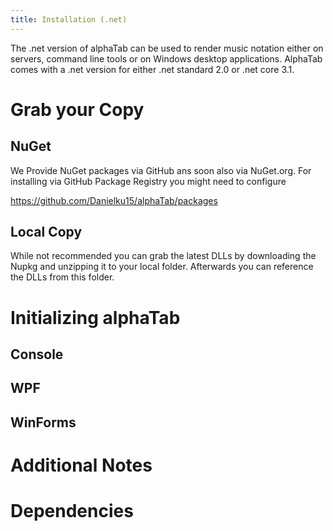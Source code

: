 ```yaml
---
title: Installation (.net)
---
```


The .net version of alphaTab can be used to render music notation either on servers, command line tools or on 
Windows desktop applications. AlphaTab comes with a .net version for either .net standard 2.0 or .net core 3.1.  

# Grab your Copy

## NuGet

We Provide NuGet packages via GitHub ans soon also via NuGet.org. For installing via GitHub Package Registry
you might need to configure 

https://github.com/Danielku15/alphaTab/packages

## Local Copy

While not recommended you can grab the latest DLLs by downloading the Nupkg and unzipping it to your local folder. 
Afterwards you can reference the DLLs from this folder. 


# Initializing alphaTab

## Console

## WPF

## WinForms

# Additional Notes

# Dependencies
